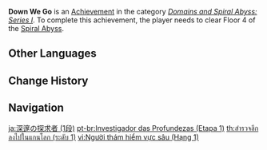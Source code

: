 {{Achievement Infobox
|title        = Down We Go
|id           = 82044
|order id     = 2044
|category     = Domains and Spiral Abyss: Series I
|description  = Clear Floor 4 of the [[Spiral Abyss]].
|requirements = 
|primogems    = 5
|tracking     = Tracks your total amount.
|topic        = 
|set          = Down We Go
|tier         = 1
|tiers_total  = 3
}}
'''Down We Go''' is an [[Achievement]] in the category ''[[Domains and Spiral Abyss: Series I]]''. To complete this achievement, the player needs to clear Floor 4 of the [[Spiral Abyss]].
<!--
==Trivia==

==Video Guides==
{{EVT
|video1   = 
|caption1 = 
}}
-->
==Other Languages==
{{Transclude|Down We Go|Other Languages}}

==Change History==
{{Change History|1.0}}
<!--
==References==
{{Reflist}}
-->
==Navigation==
{{Achievement Navbox}}

[[ja:深邃の探求者 (1段)]]
[[pt-br:Investigador das Profundezas (Etapa 1)]]
[[th:สำรวจลึกลงไปในแกนโลก (ระดับ 1)]]
[[vi:Người thám hiểm vực sâu (Hạng 1)]]